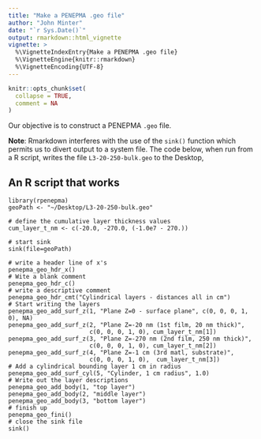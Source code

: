 ```yaml
---
title: "Make a PENEPMA .geo file"
author: "John Minter"
date: "`r Sys.Date()`"
output: rmarkdown::html_vignette
vignette: >
  %\VignetteIndexEntry{Make a PENEPMA .geo file}
  %\VignetteEngine{knitr::rmarkdown}
  %\VignetteEncoding{UTF-8}
---
```


```r
knitr::opts_chunk$set(
  collapse = TRUE,
  comment = NA
)
```

Our objective is to construct a PENEPMA `.geo` file.

**Note**: Rmarkdown interferes with the use of the `sink()` function which
permits us to divert output to a system file. The code below, when run from
a R script, writes the file `L3-20-250-bulk.geo` to the Desktop,

## An R script that works

```
library(rpenepma)
geoPath <- "~/Desktop/L3-20-250-bulk.geo"

# define the cumulative layer thickness values
cum_layer_t_nm <- c(-20.0, -270.0, (-1.0e7 - 270.))

# start sink
sink(file=geoPath)

# write a header line of x's
penepma_geo_hdr_x()
# Wite a blank comment
penepma_geo_hdr_c()
# write a descriptive comment
penepma_geo_hdr_cmt("Cylindrical layers - distances all in cm")
# Start writing the layers
penepma_geo_add_surf_z(1, "Plane Z=0 - surface plane", c(0, 0, 0, 1, 0), NA)
penepma_geo_add_surf_z(2, "Plane Z=-20 nm (1st film, 20 nm thick)",
                       c(0, 0, 0, 1, 0), cum_layer_t_nm[1])
penepma_geo_add_surf_z(3, "Plane Z=-270 nm (2nd film, 250 nm thick)",
                       c(0, 0, 0, 1, 0), cum_layer_t_nm[2])
penepma_geo_add_surf_z(4, "Plane Z=-1 cm (3rd matl, substrate)",
                       c(0, 0, 0, 1, 0),  cum_layer_t_nm[3])
# Add a cylindrical bounding layer 1 cm in radius
penepma_geo_add_surf_cyl(5, "Cylinder, 1 cm radius", 1.0)
# Write out the layer descriptions
penepma_geo_add_body(1, "top layer")
penepma_geo_add_body(2, "middle layer")
penepma_geo_add_body(3, "bottom layer")
# finish up
penepma_geo_fini()
# close the sink file
sink()
```

